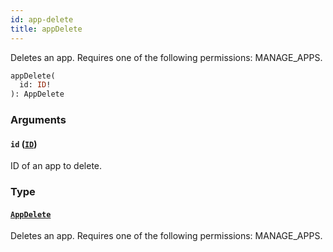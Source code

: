```yaml
---
id: app-delete
title: appDelete
---
```


Deletes an app. Requires one of the following permissions: MANAGE_APPS.

```graphql
appDelete(
  id: ID!
): AppDelete
```

### Arguments

#### `id` ([`ID`](../../../developer/api-reference/scalars/id))

ID of an app to delete.

### Type

#### [`AppDelete`](../../../developer/api-reference/objects/app-delete)

Deletes an app. Requires one of the following permissions: MANAGE_APPS.
